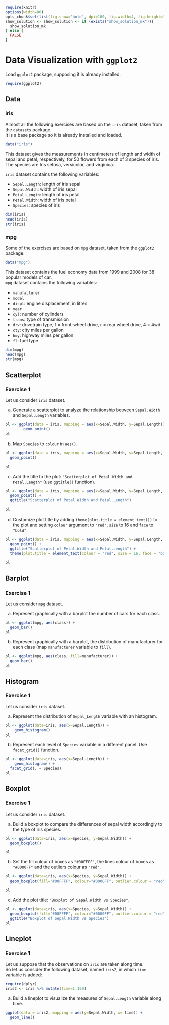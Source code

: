 
```r
require(knitr) 
options(width=80)
opts_chunk$set(list(fig.show='hold', dpi=100, fig.width=4, fig.height=3.5, fig.pos='H!'))#, fig.path="figures/lm-"))
show_solution <- show_solution <- if (exists("show_solution_mk")){
  show_solution_mk
} else {
  FALSE
}
```
 
# Data Visualization with `ggplot2`

Load `ggplot2` package, supposing it is already installed.

```r
require(ggplot2)
```

## Data

### iris

Almost all the following exercises are based on the `iris` dataset, taken from the `datasets` package.  
It is a base package so it is already installed and loaded.  

```r
data("iris")
```

This dataset gives the measurements in centimeters of length and width of sepal and petal, respectively, for 50 flowers from each of 3 species of iris. The species are Iris setosa, versicolor, and virginica.   

`iris` dataset contains the following variables:

* `Sepal.Length`: length of iris sepal 
* `Sepal.Width`: width of iris sepal
* `Petal.Length`: length of iris petal
* `Petal.Width`: width of iris petal
* `Species`: species of iris


```r
dim(iris)
head(iris)
str(iris)
```

### mpg

Some of the exercises are based on `mpg` dataset, taken from the `ggplot2` package.  

```r
data("mpg")
```

This dataset contains the fuel economy data from 1999 and 2008 for 38 popular models of car.  
`mpg` dataset contains the following variables:

* `manufacturer`
* `model`
* `displ`: engine displacement, in litres
* `year`
* `cyl`: number of cylinders
* `trans`: type of transmission
* `drv`: drivetrain type, f = front-wheel drive, r = rear wheel drive, 4 = 4wd
* `cty`: city miles per gallon
* `hwy`: highway miles per gallon
* `fl`:  fuel type

```r
dim(mpg)
head(mpg)
str(mpg)
```

\clearpage

## Scatterplot

### Exercise 1

Let us consider `iris` dataset.

a. Generate a scatterplot to analyze the relationship between `Sepal.Width` and `Sepal.Length` variables.  

```r
pl <- ggplot(data = iris, mapping = aes(x=Sepal.Width, y=Sepal.Length)) +
        geom_point()
pl
```

b. Map `Species` to `colour` in `aes()`.

```r
pl <- ggplot(data = iris, mapping = aes(x=Sepal.Width, y=Sepal.Length, colour=Species)) +
  geom_point() 
  
pl
```

c. Add the title to the plot: `"Scatterplot of Petal.Width and Petal.Length"` (use `ggtitle()` function).

```r
pl <- ggplot(data = iris, mapping = aes(x=Sepal.Width, y=Sepal.Length, colour=Species)) +
  geom_point() +
  ggtitle("Scatterplot of Petal.Width and Petal.Length")
  
pl
```

d. Customize plot title by adding `theme(plot.title = element_text())` to the plot and setting `colour` argument to `"red"`, `size` to 16 and `face` to `"bold"`.

```r
pl <- ggplot(data = iris, mapping = aes(x=Sepal.Width, y=Sepal.Length, colour=Species)) +
  geom_point() +
  ggtitle("Scatterplot of Petal.Width and Petal.Length") +
  theme(plot.title = element_text(colour = "red", size = 16, face = "bold"))
  
pl
```


## Barplot

### Exercise 1

Let us consider `mpg` dataset.

a. Represent graphically with a barplot the number of cars for each class.

```r
pl <- ggplot(mpg, aes(class)) +
  geom_bar()
pl
```

b. Represent graphically with a barplot, the distribution of manufacturer for each class (map `manufacturer` variable to `fill`). 

```r
pl <- ggplot(mpg, aes(class, fill=manufacturer)) +
  geom_bar()
pl
```


\clearpage

## Histogram

### Exercise 1

Let us consider `iris` dataset.

a. Represent the distribution of `Sepal_Length` variable with an histogram.

```r
pl <- ggplot(data=iris, aes(x=Sepal.Length)) + 
    geom_histogram()
pl
```

b. Represent each level of `Species` variable in a different panel. Use `facet_grid()` function.

```r
pl <- ggplot(data=iris, aes(x=Sepal.Length)) + 
    geom_histogram() +
  facet_grid(. ~ Species)
pl
```

\clearpage

## Boxplot

### Exercise 1 

Let us consider `iris` dataset.

a. Build a boxplot to compare the differences of sepal width accordingly to the type of iris species.

```r
pl <- ggplot(data=iris, aes(x=Species, y=Sepal.Width)) + 
  geom_boxplot()

pl 
```

b. Set the fill colour of boxes as `"#00FFFF"`, the lines colour of boxes as `"#0000FF"` and the outliers colour as `"red"`.

```r
pl <- ggplot(data=iris, aes(x=Species, y=Sepal.Width)) + 
  geom_boxplot(fill="#00FFFF", colour="#0000FF", outlier.colour = "red")

pl 
```

c. Add the plot title: `"Boxplot of Sepal.Width vs Species"`. 

```r
pl <- ggplot(data=iris, aes(x=Species, y=Sepal.Width)) + 
  geom_boxplot(fill="#00FFFF", colour="#0000FF", outlier.colour = "red") +
  ggtitle("Boxplot of Sepal.Width vs Species")
pl 
```

\clearpage

## Lineplot

### Exercise 1 

Let us suppose that the observations on `iris` are taken along time.  
So let us consider the following dataset, named `iris2`, in which `time` variable is added:

```r
require(dplyr)
iris2 <- iris %>% mutate(time=1:150)
```

a. Build a lineplot to visualize the measures of `Sepal.Length` variable along time.

```r
ggplot(data = iris2, mapping = aes(y=Sepal.Width, x= time)) + 
  geom_line()
```

